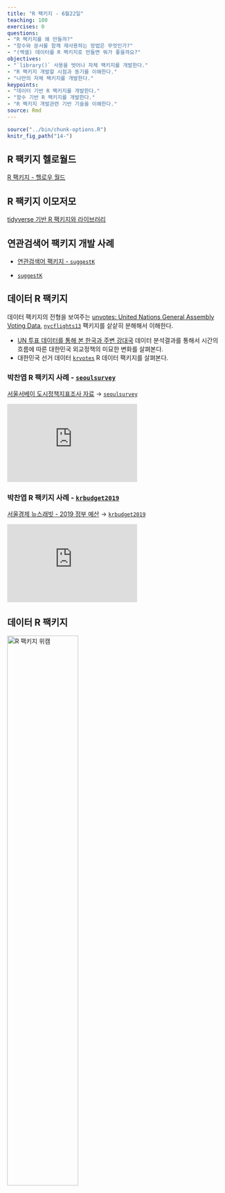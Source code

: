 ```yaml
---
title: "R 팩키지 - 6월22일"
teaching: 180
exercises: 0
questions:
- "R 팩키지를 왜 만들까?"
- "함수와 문서를 함께 재사용하는 방법은 무엇인가?"
- "(엑셀) 데이터를 R 팩키지로 만들면 뭐가 좋을까요?"
objectives:
- "`library()` 사용을 벗어나 자체 팩키지를 개발한다."
- "R 팩키지 개발할 시점과 동기를 이해한다."
- "나만의 자체 팩키지를 개발한다."
keypoints:
- "데이터 기반 R 팩키지를 개발한다."
- "함수 기반 R 팩키지를 개발한다."
- "R 팩키지 개발관련 기반 기술을 이해한다."
source: Rmd
---
```


```r
source("../bin/chunk-options.R")
knitr_fig_path("14-")
```

## R 팩키지 헬로월드

[R 팩키지 - 헬로우 월드](https://statkclee.github.io/data-science/r-pkg-hello-world.html)

## R 팩키지 이모저모

[tidyverse 기반 R 팩키지와 라이브러리](https://statkclee.github.io/data-science/data-science-library.html)

## 연관검색어 팩키지 개발 사례 

- [연관검색어 팩키지 - `suggestK`](https://statkclee.github.io/data-science/r-pkg-suggestK.html)

- [`suggestK`](https://github.com/statkclee/suggestK)

## 데이터 R 팩키지 

데이터 팩키지의 전형을 보여주는 [unvotes: United Nations General Assembly Voting Data](https://cran.r-project.org/web/packages/unvotes/index.html),
[`nycflights13`](https://github.com/hadley/nycflights13) 팩키지를 샅샅히 분해해서 이해한다.

- [UN 투표 데이터를 통해 본 한국과 주변 강대국](https://statkclee.github.io/data-science/ds-viz-un.html) 데이터 분석결과를 통해서 시간의 흐름에 따른 대한민국 외교정책의 미묘한 변화를 살펴본다.
- 대한민국 선거 데이터 [`krvotes`](https://github.com/statkclee/krvotes) R 데이터 팩키지를 살펴본다.



### **박찬엽 R 팩키지 사례 - [`seoulsurvey`](https://github.com/mrchypark/seoulsurvey)**

[서울서베이 도시정책지표조사 자료](http://data.si.re.kr/node/523) &rarr; [`seoulsurvey`](https://github.com/mrchypark/seoulsurvey)

<iframe width="300" height="180" src="https://www.youtube.com/embed/91w5_T979ME" frameborder="0" allow="accelerometer; autoplay; encrypted-media; gyroscope; picture-in-picture" allowfullscreen></iframe>

### **박찬엽 R 팩키지 사례 - [`krbudget2019`](https://github.com/mrchypark/krbudget2019)**

[서울경제 뉴스래빗 - 2019 정부 예산](http://newslabit.hankyung.com/article/201812187348G) &rarr; [`krbudget2019`](https://github.com/mrchypark/krbudget2019)

<iframe width="300" height="180" src="https://www.youtube.com/embed/-Sx5g158nRM" frameborder="0" allow="accelerometer; autoplay; encrypted-media; gyroscope; picture-in-picture" allowfullscreen></iframe>


## 데이터 R 팩키지 

<img src="../fig/r-pkgs-hadley-wickham.png" alt="R 팩키지 위캠" width="57%" />
